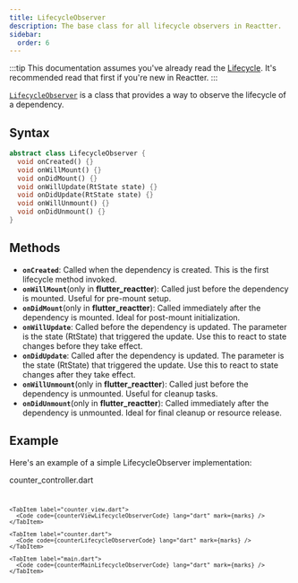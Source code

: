 ```yaml
---
title: LifecycleObserver
description: The base class for all lifecycle observers in Reactter.
sidebar:
  order: 6
---
```



:::tip
This documentation assumes you've already read the [Lifecycle](/reactter/core_concepts/lifecycle/).
It's recommended read that first if you're new in Reactter.
:::

<HT><a href="https://pub.dev/documentation/reactter/latest/reactter/LifecycleObserver-class.html" target="_blank">`LifecycleObserver`</a></HT> is a class that provides a way to observe the lifecycle of a dependency. 

## Syntax

```dart showLineNumbers=false
abstract class LifecycleObserver {
  void onCreated() {}
  void onWillMount() {}
  void onDidMount() {}
  void onWillUpdate(RtState state) {}
  void onDidUpdate(RtState state) {}
  void onWillUnmount() {}
  void onDidUnmount() {}
}
```

## Methods

- <HM>**`onCreated`**</HM>: Called when the dependency is created.
This is the first lifecycle method invoked.
- <HM>**`onWillMount`**</HM>(only in **flutter_reactter**): Called just before the dependency is mounted.
Useful for pre-mount setup.
- <HM>**`onDidMount`**</HM>(only in **flutter_reactter**): Called immediately after the dependency is mounted.
Ideal for post-mount initialization.
- <HM>**`onWillUpdate`**</HM>: Called before the dependency is updated.
The parameter is the state (RtState) that triggered the update.
Use this to react to state changes before they take effect.
- <HM>**`onDidUpdate`**</HM>: Called after the dependency is updated.
The parameter is the state (RtState) that triggered the update.
Use this to react to state changes after they take effect.
- <HM>**`onWillUnmount`**</HM>(only in **flutter_reactter**): Called just before the dependency is unmounted.
Useful for cleanup tasks.
- <HM>**`onDidUnmount`**</HM>(only in **flutter_reactter**): Called immediately after the dependency is unmounted.
Ideal for final cleanup or resource release.

## Example

Here's an example of a simple LifecycleObserver implementation:

<CodeTabs>
  <ZappButton path="examples/lifecycle_observer"/>

  <Tabs>
    <TabItem>
      <HM single slot="label">counter_controller.dart</HM>
      <Code code={counterControllerLifecycleObserverCode} lang="dart" mark={[...marks, {range: "14-17"}, {range: "19-22"}, {range: "24-27"}, {range: "29-32"}, {range: "34-37"}, {range: "39-42"}, {range: "44-47"}]}/>
    </TabItem>

    <TabItem label="counter_view.dart">
      <Code code={counterViewLifecycleObserverCode} lang="dart" mark={marks} />
    </TabItem>

    <TabItem label="counter.dart">
      <Code code={counterLifecycleObserverCode} lang="dart" mark={marks} />
    </TabItem>

    <TabItem label="main.dart">
      <Code code={counterMainLifecycleObserverCode} lang="dart" mark={marks} />
    </TabItem>
  </Tabs>
</CodeTabs>